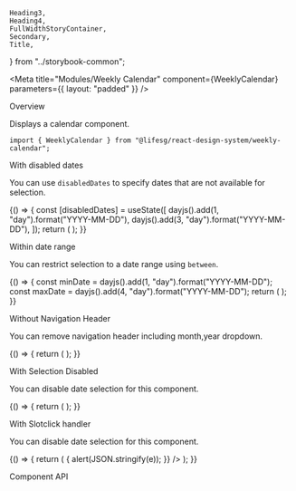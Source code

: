     Heading3,
    Heading4,
    FullWidthStoryContainer,
    Secondary,
    Title,
} from "../storybook-common";

<Meta
    title="Modules/Weekly Calendar"
    component={WeeklyCalendar}
    parameters={{ layout: "padded" }}
/>

<Title>Weekly Calendar</Title>

<Secondary>Overview</Secondary>

Displays a calendar component.

```tsx
import { WeeklyCalendar } from "@lifesg/react-design-system/weekly-calendar";
```

<Canvas>
    <Story name="Calendar">
        <FullWidthStoryContainer>
            <WeeklyCalendar slots={getSlots()} />
        </FullWidthStoryContainer>
    </Story>
</Canvas>

<Heading3>With disabled dates</Heading3>

You can use `disabledDates` to specify dates that are not available for selection.

<Canvas>
    <Story name="With disabled dates">
        {() => {
            const [disabledDates] = useState([
                dayjs().add(1, "day").format("YYYY-MM-DD"),
                dayjs().add(3, "day").format("YYYY-MM-DD"),
            ]);
            return (
                <FullWidthStoryContainer>
                    <WeeklyCalendar
                        slots={getSlots()}
                        disabledDates={disabledDates}
                    />
                </FullWidthStoryContainer>
            );
        }}
    </Story>
</Canvas>

<Heading3>Within date range</Heading3>

You can restrict selection to a date range using `between`.

<Canvas>
    <Story name="Within date range">
        {() => {
            const minDate = dayjs().add(1, "day").format("YYYY-MM-DD");
            const maxDate = dayjs().add(4, "day").format("YYYY-MM-DD");
            return (
                <FullWidthStoryContainer>
                    <WeeklyCalendar
                        slots={getSlots()}
                        minDate={minDate}
                        maxDate={maxDate}
                    />
                </FullWidthStoryContainer>
            );
        }}
    </Story>
</Canvas>

<Heading3>Without Navigation Header</Heading3>

You can remove navigation header including month,year dropdown.

<Canvas>
    <Story name="Without Nav Header">
        {() => {
            return (
                <FullWidthStoryContainer>
                    <WeeklyCalendar
                        slots={getSlotsMin()}
                        showNavigationHeader={false}
                    />
                </FullWidthStoryContainer>
            );
        }}
    </Story>
</Canvas>

<Heading3>With Selection Disabled</Heading3>

You can disable date selection for this component.

<Canvas>
    <Story name="With Selection Disabled">
        {() => {
            return (
                <FullWidthStoryContainer>
                    <WeeklyCalendar
                        slots={getSlots()}
                        enableSelection={false}
                    />
                </FullWidthStoryContainer>
            );
        }}
    </Story>
</Canvas>

<Heading3>With Slotclick handler</Heading3>

You can disable date selection for this component.

<Canvas>
    <Story name="With SlotClick handler">
        {() => {
            return (
                <FullWidthStoryContainer>
                    <WeeklyCalendar
                        slots={getSlots()}
                        onSlotClick={(e) => {
                            alert(JSON.stringify(e));
                        }}
                    />
                </FullWidthStoryContainer>
            );
        }}
    </Story>
</Canvas>

<Secondary>Component API</Secondary>

<PropsTable />
